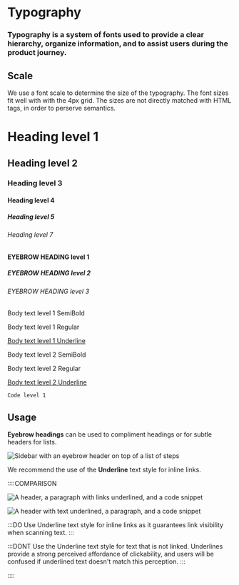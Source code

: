 # Typography

### Typography is a system of fonts used to provide a clear hierarchy, organize information, and to assist users during the product journey.

## Scale

<div class="u-grid u-gap-24 u-margin-block-start-24">
  We use a font scale to determine the size of the typography. The font sizes
  fit well with with the 4px grid. The sizes are not directly matched with HTML
  tags, in order to perserve semantics.
  <Showcase align="start">
    <div class="u-flex u-flex-vertical u-cross-start u-gap-24">
      <h1 class="heading-level-1">Heading level 1</h1>
      <h2 class="heading-level-2">Heading level 2</h2>
      <h3 class="heading-level-3">Heading level 3</h3>
      <h4 class="heading-level-4">Heading level 4</h4>
      <h5 class="heading-level-5">Heading level 5</h5>
      <h6 class="heading-level-7">Heading level 7</h6>
    </div>
  </Showcase>
  <Showcase align="start">
    <div class="u-grid u-gap-24">
      <h4 class="eyebrow-heading-1">EYEBROW HEADING level 1</h4>
      <h5 class="eyebrow-heading-2">EYEBROW HEADING level 2</h5>
      <h6 class="eyebrow-heading-3">EYEBROW HEADING level 3</h6>
    </div>
  </Showcase>
  <Showcase align="start">
    <div class="u-grid u-gap-24">
      <p class="u-bold">Body text level 1 SemiBold</p>
      <p>Body text level 1 Regular</p>
      <p style="text-decoration: underline">Body text level 1 Underline</p>
      <p class="u-bold">Body text level 2 SemiBold</p>
      <p>Body text level 2 Regular</p>
      <p style="text-decoration: underline">Body text level 2 Underline</p>
    </div>
  </Showcase>
  <Showcase align="start">
    <div class="u-grid u-gap-24">
      <code class="inline-code">Code level 1</code>
    </div>
  </Showcase>
</div>

## Usage

<p class="u-margin-block-start-24">
  <b>Eyebrow headings</b> can be used to compliment headings or for subtle
  headers for lists.
</p>

<img
  src="/images/typography-1.svg"
  alt="Sidebar with an eyebrow header on top of a list of steps"
  class="u-margin-block-start-24"
/>

<p class="u-margin-block-start-52">
  We recommend the use of the <b>Underline</b> text style for inline links.
</p>

<div class="u-margin-block-start-52">
::::COMPARISON

![A header, a paragraph with links underlined, and a code snippet](/images/typography-2.svg)

![A header with text underlined, a paragraph, and a code snippet](/images/typography-3.svg)

:::DO
Use Underline text style for inline links as it guarantees link visibility when scanning text.
:::

:::DONT
Use the Underline text style for text that is not linked. Underlines provide a strong perceived affordance of clickability, and users will be confused if underlined text doesn't match this perception.
:::

::::

</div>
